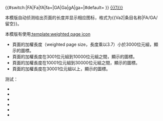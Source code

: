 {{#switch:{{{2|}}}|FA|Fa|fA|fa={{Va-fa}}|GA|Ga|gA|ga={{Va-ga}}|#default=
{{weighted page icon|{{{1}}}}}
}} [[{{{1}}}]]<noinclude>

本模版自动侦测给出页面的长度并显示相应图标，格式为<nowiki>{{</nowiki>Va2|条目名称|FA/GA/留空<nowiki>}}</nowiki>。

本模版有使用[[:template:weighted page icon]]<!--，此模板需要許多資源，因此同一頁面本模版中出現超過500個，可能會無法正常顯示-->

*頁面的加權長度（weighted page size，長度乘以3.7）小於3000位元組，顯示{{Va-1}}的圖標。
*頁面的加權長度在3001位元組到10000位元組之間，顯示{{Va-2}}的圖標。
*頁面的加權長度在10001位元組到30000位元組之間，顯示{{Va-3}}的圖標。
*頁面的加權長度在30001位元組以上，顯示{{Va-4}}的圖標。

测试：

*{{Va2|相对论}}
*{{Va2|相对论|FA}}
*{{Va2|相对论|ga}}
*{{Va2|Wikipedia:沙盒}}
*{{Va2|Wikipedia:沙盒|Fa}}
*{{Va2|Wikipedia:沙盒|gA}}
</noinclude>